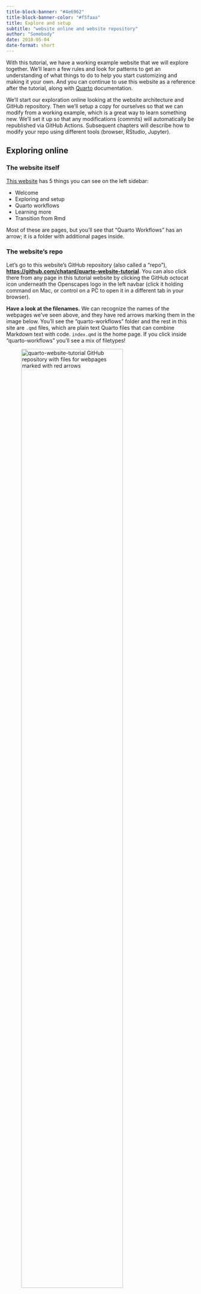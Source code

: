 ```yaml
---
title-block-banner: "#4e6962"
title-block-banner-color: "#f5faaa"
title: Explore and setup
subtitle: "website online and website repository"
author: "Somebody"
date: 2018-05-04
date-format: short
---
```


With this tutorial, we have a working example website that we will explore together. We'll learn a few rules and look for patterns to get an understanding of what things to do to help you start customizing and making it your own. And you can continue to use this website as a reference after the tutorial, along with [Quarto](https://quarto.org) documentation.

We'll start our exploration online looking at the website architecture and GitHub repository. Then we'll setup a copy for ourselves so that we can modify from a working example, which is a great way to learn something new. We'll set it up so that any modifications (commits) will automatically be republished via GitHub Actions. Subsequent chapters will describe how to modify your repo using different tools (browser, RStudio, Jupyter).

## Exploring online

### The website itself

[This website](https://chatard.github.io/quarto-website-tutorial/) has 5 things you can see on the left sidebar:

-   Welcome
-   Exploring and setup
-   Quarto workflows
-   Learning more
-   Transition from Rmd

Most of these are pages, but you'll see that "Quarto Workflows" has an arrow; it is a folder with additional pages inside.

### The website's repo

Let's go to this website's GitHub repository (also called a "repo"), [**https://github.com/chatard/quarto-website-tutorial**](https://github.com/openscapes/quarto-website-tutorial){.uri}. You can also click there from any page in this tutorial website by clicking the GitHub octocat icon underneath the Openscapes logo in the left navbar (click it holding command on Mac, or control on a PC to open it in a different tab in your browser).

**Have a look at the filenames.** We can recognize the names of the webpages we've seen above, and they have red arrows marking them in the image below. You'll see the "quarto-workflows" folder and the rest in this site are `.qmd` files, which are plain text Quarto files that can combine Markdown text with code. `index.qmd` is the home page. If you click inside "quarto-workflows" you'll see a mix of filetypes!

![quarto-website-tutorial GitHub repository with files for webpages marked with red arrows](images/quarto-files-github.png){fig-alt="Screenshot of files on GitHub with red arrows identifying the files that we saw in the left sidebar" fig-align="center" width="80%"}

**The `_site` folder** has html files with names that should be familiar: they match the `.md` files we were just exploring. This folder is where Quarto stores files to build the website.

## `_quarto.yml` intro

There is also a `_quarto.yml` file, which is the website's configuration file. It is essentially metadata for the website that includes the order that the pages/chapters will be in. This is where you update the organization of your website: which page comes before another. If we compare side-by-side, you'll see that the pages that appear on our website are listed there.

![`_quarto.yml` and website side-by-side](images/quarto-yml-site-side-by-side2.png){alt="_quarto.yml and website side-by-side" fig-align="center"}

We'll learn more about how to interact with `_quarto.yml` in [Quarto Workflows](quarto-workflows/index.qmd).

## Fork to your account

Let's start with an existing Quarto site and copy it into your space to edit. You'll need a free GitHub account that you create at [github.com](https://github.com) (follow [this advice](https://happygitwithr.com/github-acct.html) about choosing your username).

First, choose an existing website to copy. The simplest option is to start with this site: [quarto-website-tutorial](https://github.com/Openscapes/quarto-website-tutorial).

Other options of potential interest:

-   [2021-Cloud-Hackathon](https://github.com/NASA-Openscapes/2021-Cloud-Hackathon)
-   [2022-SWOT-Ocean-Cloud-Workshop](https://github.com/podaac/2022-SWOT-Ocean-Cloud-Workshop)
-   [Openscapes Approach-Guide](https://openscapes.github.io/approach-guide)

Next, follow [these steps to fork and setup your repo with GitHub Actions](https://github.com/thefaylab/lab-manual/wiki/Quick-steps-to-making-a-copy-of-the-lab-manual-&-publishing-it) from Gavin Fay, using the repo you chose. These instructions will take \~5 minutes.

Now you've got a copy of your repo of choice in your own GitHub account, and you're set to start making your own edits. Your GitHub repo is set up with a GitHub Action that will use Quarto to rebuild and republish your site anytime you make a commit: committing will trigger the GitHub Action to rebuild and republish the book.

Note that the GitHub Action for this book does not include R or Python so those will need to be added if your website relies on code. See <https://github.com/r-lib/actions> for more details and examples.

### Download instead of fork

Forking might not always be the way to go - you can't fork into the same GitHub user account or organization so if for example you want to make a copy of [2021-Cloud-Hackathon](https://github.com/nasa-openscapes/2021-Cloud-Hackathon) repo within the same NASA-Openscapes GitHub Organization, you'll need to download instead of fork. In this case, follow these steps to download and copy into a new repository, and set up the GitHub Action separately.

#### Download github repo files

Navigate to <https://github.com/openscapes/quarto-website-tutorial> (or any other quarto site repo of choice). Click the green "Code" button and select "Download ZIP". When it downloads on your computer, unzip the files.

#### Create a new GitHub repo

Navigate to your GitHub account or organization, and create a new repository, naming it what you'd like. You'll need a free GitHub account that you create at [github.com](https://github.com) (follow [this advice](https://happygitwithr.com/github-acct.html) about choosing your username). When you're logged in, [github.com](https://github.com) will show a green button that says "New" which you'll also see as you navigate to your username's repository page.

#### Add original site files

To use the GitHub file uploader, click the button next to the green "Code" button that says "Add file". Add file \> Upload files. Then, on your computer, select all the files in unzipped folder (command-A or control-A), and drag them to the GitHub uploader page. Scroll down to write a commit message, which effectively saves your files when you're working in the browser.

Note: if you're comfortable cloning the new repository and copying files into it locally before committing and pushing back to GitHub, that can be preferable to the uploader, which does have limitations with complex repos (although the uploader works fine with this tutorial repo).

## Set up GitHub publishing {#setup-github-action}

If you've used the GitHub uploader, you'll need to set up GitHub publishing separately. We'll do this in a few steps: we'll set up a GitHub Action within your repo, and create a `gh-pages` branch.

**First, the GitHub Action**. Go back to your main view of your GitHub repository by clicking on the name of your repository in blue at the top-left (the url in your browser window should say https://github.com/username/repo-name).

Next to the green code button, click Add file \> Create new file. Name it exactly this: `.github/workflows/quarto-publish.yml` . In detail: start by typing the `.` with `github` and when you type the `/` it will give you a new text box to type `workflows` (plural!), then another `/`, and finally, `quarto-publish.yml`.

Now you'll have an empty new file. Paste the following in this empty file - you can click on the top-right of this box to copy all the code inside this code box:

``` yaml
on:
  push:
    branches: main

name: Render and Publish

jobs:
  build-deploy:
    runs-on: ubuntu-latest
    steps:
      - name: Check out repository
        uses: actions/checkout@v2 
        
      - name: Set up Quarto
        uses: quarto-dev/quarto-actions/setup@v2
        with:
          # To install LaTeX to build PDF book 
          tinytex: true 
          # uncomment below and fill to pin a version
          # version: 0.9.600
      
      # add software dependencies here

      - name: Publish to GitHub Pages (and render)
        uses: quarto-dev/quarto-actions/publish@v2
        with:
          target: gh-pages
        env:
          GITHUB_TOKEN: ${{ secrets.GITHUB_TOKEN }} # this secret is always available for github actions
```

Commit this to save your new `quarto-publish.yml` file. This is your GitHub Action.

**Next, we'll create a new `gh-pages` branch**. Go back to the main view of your GitHub repository. On the far left from the green "Code" button, click the button that says "main". In the pull-down menu, type `gh-pages` - all lowercase, with a hyphen. Click the bold text that says "Create branch: gh-pages from main".

Now click on the Settings tab in the top right of your repository. On the left sidebar, click Pages. At the top of Pages under "Source", select `gh-pages` root, and press Save. You'll then see a green highlighted text saying that your site is published at a "github.io" url.

![](images/github-source-gh-pages.png){fig-align="center" width="95%"}

## Confirm your website is published {#confirm}

To confirm that your website is published, go back to your main repository page. You'll now see an orange dot showing that the GitHub Action is beginning to publish the page.

![Our repo with orange dot indicating in-progress GitHub Action build](images/github-action-orange.png){fig-alt="Screenshot of repo with orange dot indicating in-progress GitHub Action build" fig-align="center" width="95%"}

If you do not see this orange dot, you might need to make a small commit to trigger the GitHub Actions build. If this is the case, click the pencil on the top-right of the README.md file as circled in the image below, add some small edit (like a space after a period), and scroll down to click commit. Now you should see the orange dot.

![](images/github-edit-readme.png){fig-align="center" width="95%"}

When your orange do becomes a green check, you can go inspect your published site at "https://username.github.io/your-repo). For example: <https://openscapes.github.io/quarto-website-tutorial>.

![Our repo with green check indicating successful GitHub Action build](images/github-action-green.png){fig-alt="Screenshot of repo with green check indicating successful GitHub Action build" fig-align="center" width="95%"}

## Renaming your repo

If you'd like to rename your repo, go to Settings and the option to rename is on the top of the main settings page.

## Onward!

Now you are ready to start editing and publishing! The next chapter describes how starting off from the browser, using Markdown.
